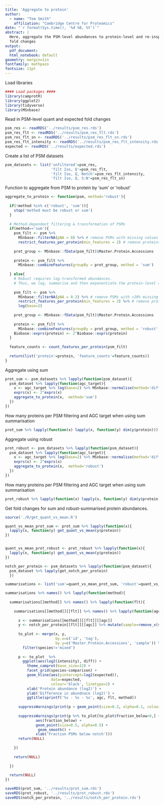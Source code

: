 ```yaml
---
title: 'Aggregate to protein'
author:
  - name: "Tom Smith"
    affiliation: "Cambridge Centre for Proteomics"
date: "`r format(Sys.time(), '%d %B, %Y')`"
abstract: | 
  Here, aggregate the PSM-level abundances to protein-level and re-inspect the
  fold changes
output:
  pdf_document:
  html_notebook: default
geometry: margin=1in
fontfamily: mathpazo
fontsize: 11pt
---
```


Load libraries
```r

#### Load packages ####
library(camprotR)
library(ggplot2)
library(tidyverse)
library(MSnbase)
```

Read in PSM-level quant and expected fold changes
```r
psm_res <- readRDS('../results/psm_res.rds')
psm_res_flt <- readRDS('../results/psm_res_flt.rds')
psm_res_flt_sn <- readRDS('../results/psm_res_flt_sn.rds')
psm_res_flt_intensity <- readRDS('../results/psm_res_flt_intensity.rds')
expected <- readRDS('../results/expected.rds')
```

Create a list of PSM datasets
```r
psm_datasets <- list('unfiltered'=psm_res,
                     'filt Iso, Q'=psm_res_flt,
                     'filt Iso, Q, Notch'=psm_res_flt_intensity,
                     'filt Iso, Q, S:N'=psm_res_flt_sn)
```


Function to aggregate from PSM to protein by 'sum' or 'robust'
```r
aggregate_to_protein <- function(psm, method='robust'){
  
  if(!method %in% c('robust', 'sum')){
    stop('method must be robust or sum')
  }
  
  # Method-dependent filtering & transformation of PSMs
  if(method=='sum'){
    psm_filt <- psm %>% 
      MSnbase::filterNA(pNA = 0) %>% # remove PSMs with missing values 
      restrict_features_per_protein(min_features = 2) # remove proteins with <2 PSMs
    
    prot_group <- MSnbase::fData(psm_filt)$Master.Protein.Accessions
    
    protein <- psm_filt %>%
      MSnbase::combineFeatures(groupBy = prot_group, method = 'sum')
        
  } else{
    # Robust requires log-transformed abundances.
    # Thus, we log, summarise and then exponentiate the protein-level abundances
    
    psm_filt <- psm %>% 
      MSnbase::filterNA(pNA = 0.2) %>% # remove PSMs with >20% missing values
      restrict_features_per_protein(min_features = 2) %>% # remove proteins with <2 PSMs 
      log(base=2)
    
    prot_group <- MSnbase::fData(psm_filt)$Master.Protein.Accessions
    
    protein <- psm_filt %>%
      MSnbase::combineFeatures(groupBy = prot_group, method = 'robust', maxit = 1000)
    Biobase::exprs(protein) <- 2^Biobase::exprs(protein)
  }
  
  feature_counts <- count_features_per_protein(psm_filt)
  
  return(list('protein'=protein, 'feature_counts'=feature_counts))
}
```

Aggregate using sum
```r
prot_sum <- psm_datasets %>% lapply(function(psm_dataset){
  psm_dataset %>% lapply(function(agc_target){
    x <- agc_target %>% log(base=2) %>% MSnbase::normalise(method='diff.median')
    exprs(x) <- 2^exprs(x)
    aggregate_to_protein(x,  method='sum')
  })
})

```

How many proteins per PSM filtering and AGC target when using sum summarisation
```r
prot_sum %>% lapply(function(x) lapply(x, function(y) dim(y$protein)))
```

Aggregate using robust
```r
prot_robust <- psm_datasets %>% lapply(function(psm_dataset){
  psm_dataset %>% lapply(function(agc_target){
    x <- agc_target %>% log(base=2) %>% MSnbase::normalise(method='diff.median')
    exprs(x) <- 2^exprs(x)
    aggregate_to_protein(x,  method='robust')
  })
})
```

How many proteins per PSM filtering and AGC target when using sum summarisation
```r
prot_robust %>% lapply(function(x) lapply(x, function(y) dim(y$protein)))
```

Get fold changes for sum and robust-summarised protein abundances.
```r
source('./R/get_quant_vs_mean.R')

quant_vs_mean_prot_sum <- prot_sum %>% lapply(function(x){
  lapply(x, function(y) get_quant_vs_mean(y$protein))
}) 


quant_vs_mean_prot_robust <- prot_robust %>% lapply(function(x){
  lapply(x, function(y) get_quant_vs_mean(y$protein))
}) 
```

```r
notch_per_protein <- psm_datasets %>% lapply(function(psm_dataset){
  psm_dataset %>% lapply(get_notch_per_protein)
  })
```     

```r
summarisations <- list('sum'=quant_vs_mean_prot_sum, 'robust'=quant_vs_mean_prot_robust)
```

```r
summarisations %>% names() %>% lapply(function(method){
    
  summarisations[[method]] %>% names() %>% lapply(function(flt){
    
    summarisations[[method]][[flt]] %>% names() %>% lapply(function(agc){
    
      x <- summarisations[[method]][[flt]][[agc]]
      y <- notch_per_protein[[flt]][[agc]] %>% mutate(sample=remove_x(sample))
      
      to_plot <- merge(x, y,
                       by.x=c('id', 'tag'),
                       by.y=c('Master.Protein.Accessions', 'sample')) %>%
        filter(species!='mixed')
        
      p <- to_plot  %>%
        ggplot(aes(log2(intensity), diff)) +
          theme_camprot(base_size=12) +
          facet_grid(species~comparison) +
          geom_hline(aes(yintercept=log2(expected)),
                     data=expected,
                     colour='black', linetype=2) +
          xlab('Protein abundance (log2)') +
          ylab('Difference in abundnace (log2)') +
          ggtitle(sprintf('%s - %s - %s', agc, flt, method))
    
      suppressWarnings(print(p + geom_point(size=0.2, alpha=0.1, colour='grey30')))
    
      suppressWarnings(print(p %+% to_plot[to_plot$fraction_below>0,] +
              aes(fraction_below) +
              geom_point(size=0.5, alpha=0.5) +
               geom_smooth() +
              xlab('Fraction PSMs below notch')))
      return(NULL)
      
    })
    
    return(NULL)
  
  })
  
  return(NULL)
})
```



```r
saveRDS(prot_sum, '../results/prot_sum.rds')
saveRDS(prot_robust, '../results/prot_robust.rds')
saveRDS(notch_per_protein, '../results/notch_per_protein.rds')
```

